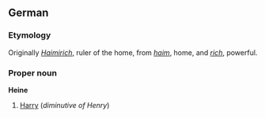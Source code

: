 ==German==
===Etymology===
Originally ''[[Haimirich]]'', ruler of the home, from ''[[haim]]'', home, and ''[[rich#German|rich]]'', powerful.
<!--redundant here: put this in the etymology for "America"
 Even the word America is a form of this name, from Haimirich > Emmerich > Americus > Amerigo, see [[w:Amerigo Vespucci|Amerigo Vespucci]].
-->

<!--
===Pronunciation===
(pronounced ''HINE uh'')
Provide a proper pronunciation.
-->

===Proper noun===
'''Heine'''<!--rare enough to merit adding the label (''rare'')?-->

#[[Harry]] (''diminutive of Henry'')

<!-- Unnecessary
is the diminutive form of the [[German language|German]] name ''Heinrich''. In modern-day [[Germany]], Heine is rarely used as diminuitive form of the name Heinrich. One uses ''Hein'' sometimes in northern Germany, and several other forms elsewhere. Today, Heinrich is quite a rare name in Germany anyway. 

Other forms:
* French: [[Henri]]
* Scandinavian: [[Henrik]]
* Latin: [[Henricus]]
* English: [[Henry]]
* Spanish: [[Enrique]]
* Italian: [[Enrico]]
* Dutch: [[Hendrik]]
-->